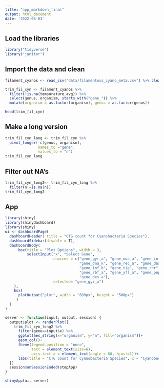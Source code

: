 ```yaml
---
title: "app_markdown_final"
output: html_document
date: '2022-03-03'
---
```


## Load the libraries
```r
library("tidyverse")
library("janitor")
```

## Import the data and clean
```r
filament_cyanos <- read_csv("data/filamentous_cyano_meta.csv") %>% clean_names()

trim_fil_cyn <- filament_cyanos %>% 
  filter(!is.na(tempurature_avg)) %>% 
  select(genus, organism, starts_with("gene_")) %>% 
  mutate(organism = as.factor(organism), genus = as.factor(genus))

head(trim_fil_cyn)
```

## Make a long version
```r
trim_fil_cyn_long <- trim_fil_cyn %>% 
  pivot_longer(-c(genus, organism),
               names_to ="gene",
               values_to = "n")
trim_fil_cyn_long
```

## Filter out NA's

```r
trim_fil_cyn_long2<- trim_fil_cyn_long %>% 
  filter(n!=is.na(n))
trim_fil_cyn_long2
```

## App
```r
library(shiny)
library(shinydashboard)
library(shiny)
ui <- dashboardPage(
  dashboardHeader( title = "CTG count for Cyanobacteria Species"),
  dashboardSidebar(disable = T),
  dashboardBody(
      box(title = "Plot Options", width = 3,
          selectInput("x", "Select Gene", 
                      choices = c("gene_gyr_a", "gene_nus_a", "gene_inf_c","gene_inf_a", "gene_ots_a",
                                  "gene_dna_k", "gene_rec_a", "gene_dna_j","gene_ace_f", "gene_dea_d",
                                  "gene_inf_b", "gene_tig", "gene_rnr", "gene_dna_a", "gene_hup_b",
                                  "gene_rbf_a", "gene_yfl_a", "gene_pnp", "gene_csp", "gene_ace_e",
                                  "gene_des_a"), 
                      selected= "gene_gyr_a")
    ),
    box(
      plotOutput("plot", width = "600px", height = "500px")
     )
  )
)

server <- function(input, output, session) {
  output$plot <- renderPlot({
    trim_fil_cyn_long2 %>% 
      filter(gene==input$x) %>% 
      ggplot(aes_string(x="organism", y="n", fill="organism"))+
      geom_col()+
      theme(legend.position = "none",
            text = element_text(size=6),
            axis.text.x = element_text(angle = 60, hjust=1))+
      labs(title = "CTG count for Cyanobacteria Species", x = "Cyanobacteria", y = "Gene Count")
  })
  session$onSessionEnded(stopApp)
}

shinyApp(ui, server)
```